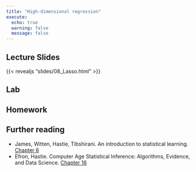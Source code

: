 ```yaml
---
title: "High-dimensional regression"
execute:
  echo: true
  warning: false
  message: false
---
```


## Lecture Slides

{{< revealjs "slides/08_Lasso.html" >}}

## Lab

## Homework 

## Further reading

- James, Witten, Hastie, Tibshirani. An introduction to statistical learning. [Chapter 6](https://www.statlearning.com/)
- Efron, Hastie. Computer Age Statistical Inference: Algorithms, Evidence, and Data Science. [Chapter 16](https://hastie.su.domains/CASI/)
